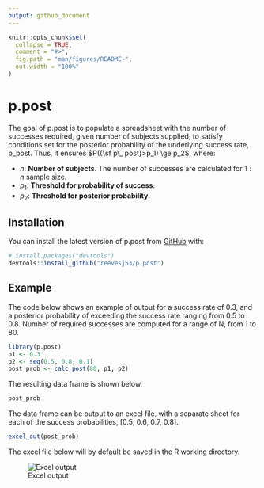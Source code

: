 ```yaml
---
output: github_document
---
```


<!-- README.md is generated from README.Rmd. Please edit that file -->

```r
knitr::opts_chunk$set(
  collapse = TRUE,
  comment = "#>",
  fig.path = "man/figures/README-",
  out.width = "100%"
)
```

# p.post

<!-- badges: start -->
<!-- badges: end -->

The goal of p.post is to populate a spreadsheet with the number of successes required, given number of subjects \eqn{n} supplied, to satisfy conditions set for the posterior probability of the underlying success rate, p_post.  Thus, it ensures $P({\sf p\_ post}>p_1) \ge p_2$, where: 

* $n$: **Number of subjects**.  The number of successes are calculated for $1:n$ sample size.
* $p_1$: **Threshold for probability of success**.
* $p_2$: **Threshold for posterior probability**.

## Installation

You can install the latest version of p.post from [GitHub](https://github.com/) with:

``` r
# install.packages("devtools")
devtools::install_github("reevesj53/p.post")
```
## Example
The code below shows an example of output for a success rate of 0.3, and a posterior probability of exceeding the success rate ranging from 0.5 to 0.8.  Number of required successes are computed for a range of N, from 1 to 80.

```r
library(p.post)
p1 <- 0.3
p2 <- seq(0.5, 0.8, 0.1)
post_prob <- calc_post(80, p1, p2)
```
The resulting data frame is shown below.
```r
post_prob
```
The data frame can be output to an excel file, with a separate sheet for each of the success probabilities, [0.5, 0.6, 0.7, 0.8].
```r
excel_out(post_prob)
```
The excel file below will by default be saved in the R working directory.

![Excel output](/man/figures/excel.png)
